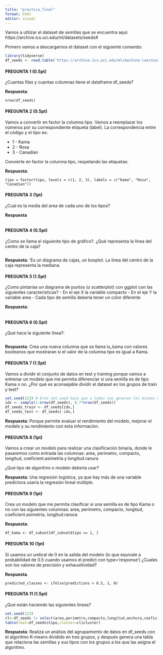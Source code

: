 ---
title: "practica_final"
format: html
editor: visual
---

Vamos a utilizar el dataset de semillas que se encuentra aquí: https://archive.ics.uci.edu/ml/datasets/seeds#

Primero vamos a descargarnos el dataset con el siguiente comando:

```{r}
library(tidyverse)
df_seeds <- read.table('https://archive.ics.uci.edu/ml/machine-learning-databases/00236/seeds_dataset.txt', col.names =c('area','perimetro','compacto','longitud','anchura','coeficient.asimetria','longitud.ranura','tipo'))
```

#### PREGUNTA 1 (0.5pt)

¿Cuantas filas y cuantas columnas tiene el dataframe df_seeds?

**Respuesta**:

```{ncol(df_seeds)}
nrow(df_seeds)
```

#### PREGUNTA 2 (0.5pt)

Vamos a convertir en factor la columna tipo. Vamos a reemplazar los números por su correspondiente etiqueta (label). La correspondencia entre el código y el tipo es:

-   1 - Kama
-   2 - Rosa
-   3 - Canadian

Convierte en factor la columna tipo, respetando las etiquetas:

**Respuesta**:

```{attach(df_seeds)}
tipo = factor(tipo, levels = c(1, 2, 3), labels = c("Kama", "Rosa", "Canadian"))
```

#### PREGUNTA 3 (1pt)

¿Cual es la media del area de cada uno de los tipos?

**Respuesta**

```{mean(area)}
```

#### PREGUNTA 4 (0.5pt)

¿Como se llama el siguiente tipo de gráfico?. ¿Qué representa la línea del centro de la caja?

```{ggplot(df_seeds, aes(x=tipo, y=area)) + geom_boxplot()}

```

**Respuesta**: 'Es un diagrama de cajas, un boxplot. La línea del centro de la caja representa la mediana.

#### PREGUNTA 5 (1.5pt)

¿Como pintarías un diagrama de puntos (o scatterplot) con ggplot con las siguientes características? - En el eje X la variable compacto - En el eje Y la variable area - Cada tipo de semilla debería tener un color diferente

**Respuesta**:

```{ggplot(df_seeds, aes(x=compacto, y=area, color=tipo)) + geom_point() + labs(x = "Compacto", y = "Area")}
```

#### PREGUNTA 6 (0.5pt)

¿Qué hace la siguiente línea?:

```{df_seeds |> mutate(is_kama = tipo=='Kama') -> df_seeds}
```

**Respuesta**: Crea una nueva columna que se llama is_kama con valores booleanos que mostraran si el valor de la columna tipo es igual a Kama.

#### PREGUNTA 7 (1.5pt)

Vamos a dividir el conjunto de datos en test y training porque vamos a entrenar un modelo que me permita diferenciar si una semilla es de tipo Kama o no. ¿Por qué es aconsejable dividir el dataset en los grupos de train y test?

```{r}
set.seed(123) # Este set.seed hace que a todos nos generen los mismos número aleatorios
idx <- sample(1:nrow(df_seeds), 0.7*nrow(df_seeds))
df_seeds_train <- df_seeds[idx,]
df_seeds_test <- df_seeds[-idx,]
```

**Respuesta**: Porque permite evaluar el rendimiento del modelo, mejorar el modelo y su rendimiento con esta información.

#### PREGUNTA 8 (1pt)

Vamos a crear un modelo para realizar una clasificación binaria, donde le pasaremos como entrada las columnas: area, perimetro, compacto, longitud, coeficient.asimetria y longitud.ranura

¿Qué tipo de algoritmo o modelo debería usar?

**Respuesta**: Una regresión logística, ya que hay más de una variable predictora usaría la regresión lineal múltiple.

#### PREGUNTA 9 (1pt)

Crea un modelo que me permita clasificar si una semilla es de tipo Kama o no con las siguientes columnas: area, perimetro, compacto, longitud, coeficient.asimetria, longitud.ranura

**Respuesta**:

```{df_subset <- df_seeds[, c("area", "perimetro", "compacto", "longitud", "coeficient.asimetria", "longitud.ranura", "tipo")]}
df_kama <- df_subset[df_subset$tipo == 1, ]

```

#### PREGUNTA 10 (1pt)

Si usamos un umbral de 0 en la salida del modelo (lo que equivale a probabilidad de 0.5 cuando usamos el predict con type='response') ¿Cuales son los valores de precisión y exhausitividad?

**Respuesta**.

```{predictions <- predict(model, newdata = test_data, type = "response")}
predicted_classes <- ifelse(predictions > 0.5, 1, 0)
```

#### PREGUNTA 11 (1.5pt)

¿Qué están haciendo las siguientes líneas?

```{r}
set.seed(123)
cl<-df_seeds |> select(area,perimetro,compacto,longitud,anchura,coeficient.asimetria,longitud.ranura) |> kmeans(3)
table(real=df_seeds$tipo,cluster=cl$cluster)
```

**Respuesta**: Realiza un análisis del agrupamiento de datos en df_seeds con el algoritmo K-means dividido en tres grupos, y después genera una tabla que relaciona las semillas y sus tipos con los grupos a los que las asigna el algoritmo.
